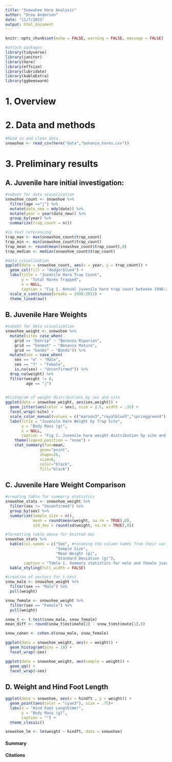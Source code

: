 ```yaml
---
title: "Snowshoe Hare Analysis"
author: "Drew Andersen"
date: "11/7/2021"
output: html_document
---
```


```r
knitr::opts_chunk$set(echo = FALSE, warning = FALSE, message = FALSE)

#attach packages
library(tidyverse)
library(janitor)
library(here)
library(effsize)
library(lubridate)
library(kableExtra)
library(ggbeeswarm)
```
# 1. Overview

# 2. Data and methods
```r
#Read in and clean data
snowshoe <- read_csv(here("data","bonanza_hares.csv"))
```

# 3. Preliminary results

## A. Juvenile hare initial investigation:
```r
#subset for data visualization 
snowshoe_count <- snowshoe %>% 
  filter(age =="j") %>% 
  mutate(date_new = mdy(date)) %>% 
  mutate(year = year(date_new)) %>% 
  group_by(year) %>% 
  summarize(trap_count = n())

#in text referencing
trap_max <- max(snowshoe_count$trap_count)
trap_min <- min(snowshoe_count$trap_count)
trap_mean <- round(mean(snowshoe_count$trap_count),0)
trap_median <- median(snowshoe_count$trap_count)

#data_visualization
ggplot(data = snowshoe_count, aes(x = year, y = trap_count)) +
  geom_col(fill = "dodgerblue4") +
  labs(title = "Juvenile Hare Trap Count",
       y = "Total Hares Trapped",
       x = NULL,
       caption = "Fig 1. Annual juvenile hare trap count between 1998-2012. This total reflects the number of juvenile hares trapped each year during this study.") +
  scale_x_continuous(breaks = 1998:2012) +
  theme_linedraw() 
```

## B. Juvenile Hare Weights 
```r
#subset for data visualization 
snowshoe_weight <- snowshoe %>% 
  mutate(site= case_when(
    grid == "bonrip" ~ "Bonanza Riparian",
    grid == "bonmat" ~ "Bonanza Mature",
    grid == "bonbs" ~ "Bonds")) %>% 
  mutate(sex = case_when(
    sex == "m" ~ "Male",
    sex == "f" ~ "Female",
    is.na(sex) ~ "Unconfirmed")) %>% 
  drop_na(weight) %>%
  filter(weight != 0,
         age == "j")
 

#histogram of weight distributions by sex and site
ggplot(data = snowshoe_weight, aes(sex,weight)) +
  geom_jitter(aes(color = sex), size = 2.5, width = .35) +
  facet_wrap(~site) +
  scale_color_manual(values = c("maroon3","royalblue3","springgreen4")) +
  labs(title = "Juvenile Hare Weight by Trap Site",
       y = "Body Mass (g)",
       x = NULL,
       caption = "Fig 2. Juvenile hare weight distribution by site and sex. The group marked NA") +
    theme(legend.position = "none") +
    stat_summary(fun=mean, 
               geom="point", 
               shape=20, 
               size=6, 
               color="black", 
               fill="black")
```

## C. Juvenile Hare Weight Comparison
```r
#creating table for summarry statistics 
snowshoe_stats <- snowshoe_weight %>% 
  filter(sex != "Unconfirmed") %>% 
  group_by(sex) %>% 
  summarize(sample_size = n(),
            mean = round(mean(weight, na.rm = TRUE),0),
            std_dev = round(sd(weight, na.rm = TRUE),0))

#formatting table above for knitted doc
snowshoe_stats %>% 
  kable(col.names = c("Sex", #renaming the column names from their variable names
                      "Sample Size", 
                      "Mean Weight (g)",
                      "Standard Deviation (g)"),
        caption = "Table 1. Summary statistics for male and female juvenile hare weights.") %>% 
  kable_styling(full_width = FALSE)
```

```r
#creation of vectors for t-test
snow_male <- snowshoe_weight %>% 
  filter(sex == "Male") %>% 
  pull(weight)

snow_female <- snowshoe_weight %>% 
  filter(sex == "Female") %>% 
  pull(weight)

snow_t <- t.test(snow_male, snow_female)
mean_diff <- round(snow_t$estimate[2] - snow_t$estimate[1],0)

snow_cohen <- cohen.d(snow_male, snow_female)
```

```r
ggplot(data = snowshoe_weight, aes(x = weight)) +
  geom_histogram(bins = 18) +
  facet_wrap(~sex)

ggplot(data = snowshoe_weight, aes(sample = weight)) +
  geom_qq() +
  facet_wrap(~sex)
```


## D. Weight and Hind Foot Length 
```r
ggplot(data = snowshoe, aes(x = hindft , y = weight)) +
  geom_point(aes(color = "cyan3"), size = .75)+
  labs(x = "Hind Foot Length(mm)",
       y = "Body Mass (g)",
       caption = "") +
  theme_classic()

snowshoe_lm <- lm(weight ~ hindft, data = snowshoe)
```

#### Summary

#### Citations

